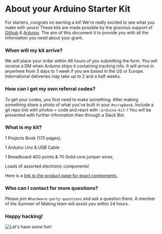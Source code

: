 
<Meta
  as={Head}
  name="Summer of Making"
  title="About your Arduino Starter Kit"
/>

<Container as={BaseStyles}>

# About your Arduino Starter Kit

For starters, congrats on earning a kit! We're really excited to see what you make with yours!
These kits are made possible by the gracious support of [Github](https://github.com) & [Arduino](https://arduino.cc).
The aim of this document it to provide you with all the information you need about your grant.

### When will my kit arrive?

We will place your order within 48 hours of you submitting the form. You will receive a DM when Arduino ships it containing tracking info. It will arrive in anywhere from 3 days to 1 week if you are based in the US or Europe. International deliveries may take up to 2 and a half weeks. 

### How can I get my own referral codes?

To get your codes, you first need to make something. After making something share a photo of what you've built in your `#scrapbook`. Include a git repo link with photos + code and react with `:arduino-kit:`! You will be presented with further information then through a Slack Bot.

### What is my kit?

1 Projects Book (170 pages),

1 Arduino Uno & USB Cable

1 Breadboard 400 points & 70 Solid core jumper wires,

Loads of assorted electronic components!

Here is a [link to the product page for exact components.]()

### Who can I contact for more questions?

Please join `#hardware-party-questions` and ask a question there. A member of the Summer of Making team will assist you within 24 hours.

### Happy hacking!

![Let's have some fun!](https://media3.giphy.com/media/26BRHKYhKLd6PlwsM/source.gif)

</Container>

<style jsx global>{`
  .container {
    max-width: 680px !important;
    font-size: 20px !important;
    line-height: 1.625;
    margin: auto;
    margin-top: 30px;
    margin-bottom: 30px;
  }

  a {
    color: var(--colors-orange);
  }
  a:hover,
  a:focus {
    text-underline-position: under;
    text-decoration-style: wavy;
  }

  h1,
  h2,
  h3,
  h4,
  h5,
  h6 {
    line-height: 1.25;
    margin-top: 1em;
    margin-bottom: 0.5em;
  }

  h1 {
    font-size: 3rem;
    margin-top: 0;
  }
  h2 {
    font-size: 2rem;
  }
  h3 {
    font-size: 1.5rem;
  }

  p,
  ol,
  ul,
  pre,
  blockquote {
    margin-top: 1em;
    margin-bottom: 1em;
  }

  small {
    color: var(--colors-muted);
  }

  code,
  pre {
    font-family: 'SF Mono', 'Roboto Mono', 'Source Code Pro', Menlo, Consolas,
      'Liberation Mono', monospace;
    background-color: beige;
    font-size: 87.5%;
    color: var(--colors-purple);
  }

  @media (prefers-color-scheme: dark) {
    code,
    pre {
      color: var(--colors-blue);
    }
  }

  pre {
    word-wrap: break-word;
    white-space: pre-wrap;
    padding: 1em;
    border-radius: 8px;
  }

  code {
    padding: 0 0.25em;
    border-radius: 0.125em;
  }
`}</style>
